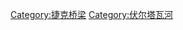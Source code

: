 {{Commons category|Bridges over the Vltava}}

[[Category:捷克桥梁|Category:捷克桥梁]]
[[Category:伏尔塔瓦河|Category:伏尔塔瓦河]]